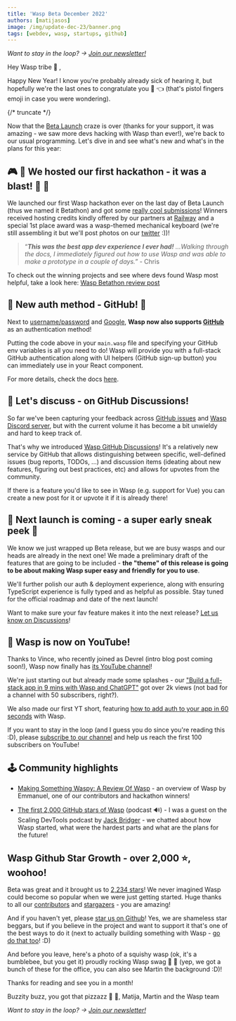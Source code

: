 ```yaml
---
title: 'Wasp Beta December 2022'
authors: [matijasos]
image: /img/update-dec-23/banner.png
tags: [webdev, wasp, startups, github]
---
```



<ImgWithCaption alt="Wasp Update Dec 22" source="img/update-dec-23/banner.png" />

_Want to stay in the loop? → [Join our newsletter!](#newsletter-input)_

Hey Wasp tribe 🐝 ,

Happy New Year! I know you're probably already sick of hearing it, but hopefully we're the last ones to congratulate you 🔫 👈 (that's pistol fingers emoji in case you were wondering).

{/* truncate */}

<ImgWithCaption alt="Pistol fingers" source="img/update-dec-23/pistol-fingers.gif" caption="This is how I imagine myself telling the joke above." />

Now that the [Beta Launch](/blog/2022/11/29/wasp-beta) craze is over (thanks for your support, it was amazing - we saw more devs hacking with Wasp than ever!), we're back to our usual programming. Let's dive in and see what's new and what's in the plans for this year:

## 🎮 🐝 We hosted our first hackathon - it was a blast! 🎉 🎉

<ImgWithCaption alt="Tweet about Wasp" source="img/update-dec-23/tskaggs-tweet.png" />

We launched our first Wasp hackathon ever on the last day of Beta Launch (thus we named it Betathon) and got some [really cool submissions](/blog/2023/01/11/betathon-review)! Winners received hosting credits kindly offered by our partners at [Railway](https://railway.app/) and a special 1st place award was a wasp-themed mechanical keyboard (we're still assembling it but we'll post photos on our [twitter](https://twitter.com/WaspLang) :))!

> “_**This was the best app dev experience I ever had!**_ _…Walking through the docs, I immediately figured out how to use Wasp and was able to make a prototype in a couple of days.”_ - Chris

To check out the winning projects and see where devs found Wasp most helpful, take a look here: [Wasp Betathon review post](/blog/2023/01/11/betathon-review)

## 🔑 New auth method - GitHub! 🐙

Next to [username/password](/docs/auth/username-and-pass) and [Google](/docs/auth/social-auth/google), **Wasp now also supports [GitHub](/docs/auth/social-auth/github)** as an authentication method!

<ImgWithCaption alt="Support for GitHub auth in Wasp" source="img/update-dec-23/github-auth.png" />

Putting the code above in your `main.wasp` file and specifying your GitHub env variables is all you need to do! Wasp will provide you with a full-stack GitHub authentication along with UI helpers (GitHub sign-up button) you can immediately use in your React component.

For more details, check the docs [here](/docs/auth/social-auth/github).

## 💬 Let's discuss - on GitHub Discussions!

<ImgWithCaption alt="Wasp is now on GitHub Discussions" source="img/update-dec-23/gh-discussions.png" />

So far we've been capturing your feedback across [GitHub issues](https://github.com/wasp-lang/wasp/issues) and [Wasp Discord server](https://discord.gg/rzdnErX), but with the current volume it has become a bit unwieldy and hard to keep track of.

That's why we introduced [Wasp GitHub Discussions](https://github.com/wasp-lang/wasp/discussions)! It's a relatively new service by GitHub that allows distinguishing between specific, well-defined issues (bug reports, TODOs, ...) and discussion items (ideating about new features, figuring out best practices, etc) and allows for upvotes from the community.

If there is a feature you'd like to see in Wasp (e.g. support for Vue) you can create a new post for it or upvote it if it is already there!

## 🚀 Next launch is coming - a super early sneak peek 👀

<ImgWithCaption alt="Next launch sneak peek" source="img/update-dec-23/next-launch.png" />

We know we just wrapped up Beta release, but we are busy wasps and our heads are already in the next one! We made a preliminary draft of the features that are going to be included - **the "theme" of this release is going to be about making Wasp super easy and friendly for you to use**.

We'll further polish our auth & deployment experience, along with ensuring TypeScript experience is fully typed and as helpful as possible. Stay tuned for the official roadmap and date of the next launch!

Want to make sure your fav feature makes it into the next release? [Let us know on Discussions](https://github.com/wasp-lang/wasp/discussions)!

## 🎥 Wasp is now on YouTube!

<ImgWithCaption alt="Wasp is on YouTube" source="img/update-dec-23/wasp-youtube.png" />

Thanks to Vince, who recently joined as Devrel (intro blog post coming soon!), Wasp now finally has [its YouTube channel](https://www.youtube.com/@wasplang/videos)!

We're just starting out but already made some splashes - our ["Build a full-stack app in 9 mins with Wasp and ChatGPT"](https://youtu.be/HjUpqfEonow) got over 2k views (not bad for a channel with 50 subscribers, right?).

We also made our first YT short, featuring [how to add auth to your app in 60 seconds](https://youtube.com/shorts/-daNTYiUC64?feature=share) with Wasp.

If you want to stay in the loop (and I guess you do since you're reading this :D), please [subscribe to our channel](https://www.youtube.com/@wasplang) and help us reach the first 100 subscribers on YouTube!

<ImgWithCaption alt="Subscribe to Wasp on YouTube" source="img/update-dec-23/yt-cta.png" caption="You know you want it!" />

## 🕹 Community highlights

- [Making Something Waspy: A Review Of Wasp](https://dev.to/emmanuelthecoder/making-something-waspy-a-review-of-wasp-571j) - an overview of Wasp by Emmanuel, one of our contributors and hackathon winners!

- [The first 2,000 GitHub stars of Wasp](https://podcast.bitreach.io/episodes/matija-sosic) (podcast 🔊) - I was a guest on the Scaling DevTools podcast by [Jack Bridger](https://twitter.com/jacksbridger) - we chatted about how Wasp started, what were the hardest parts and what are the plans for the future!

## Wasp Github Star Growth - over 2,000 ⭐️, woohoo!

Beta was great and it brought us to [2,234 stars](https://github.com/wasp-lang/wasp)! We never imagined Wasp could become so popular when we were just getting started. Huge thanks to all our [contributors](https://github.com/wasp-lang/wasp/graphs/contributors) and [stargazers](https://github.com/wasp-lang/wasp/stargazers) - you are amazing!

<ImgWithCaption alt="Wasp has over 2,000 GitHub stars" source="img/update-dec-23/gh-stars.png" />

And if you haven't yet, please [star us on Github](https://wasp.sh/docs)! Yes, we are shameless star beggars, but if you believe in the project and want to support it that's one of the best ways to do it (next to actually building something with Wasp - [go do that too](https://wasp.sh/docs)! :D)

And before you leave, here's a photo of a squishy wasp (ok, it's a bumblebee, but you get it) proudly rocking Wasp swag 🤘 🐝 (yep, we got a bunch of these for the office, you can also see Martin the background :D)!

<ImgWithCaption alt="Wasp's new mascot" source="img/update-dec-23/da-boi.jpg" caption="This lil' boy actually became pretty popular in our community - we're now looking for a name for him!" />

Thanks for reading and see you in a month!

Buzzity buzz, you got that pizzazz 🐝 🐝,
Matija, Martin and the Wasp team

_Want to stay in the loop? → [Join our newsletter!](#newsletter-input)_
